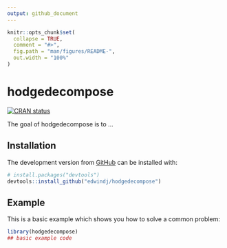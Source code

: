 ```yaml
---
output: github_document
---
```


<!-- README.md is generated from README.Rmd. Please edit that file -->

```r
knitr::opts_chunk$set(
  collapse = TRUE,
  comment = "#>",
  fig.path = "man/figures/README-",
  out.width = "100%"
)
```

# hodgedecompose

<!-- badges: start -->
[![CRAN status](https://www.r-pkg.org/badges/version/hodgedecompose)](https://CRAN.R-project.org/package=hodgedecompose)
<!-- badges: end -->

The goal of hodgedecompose is to ...

## Installation

The development version from [GitHub](https://github.com/) can be installed with:

``` r
# install.packages("devtools")
devtools::install_github("edwindj/hodgedecompose")
```
## Example

This is a basic example which shows you how to solve a common problem:

```r
library(hodgedecompose)
## basic example code
```

